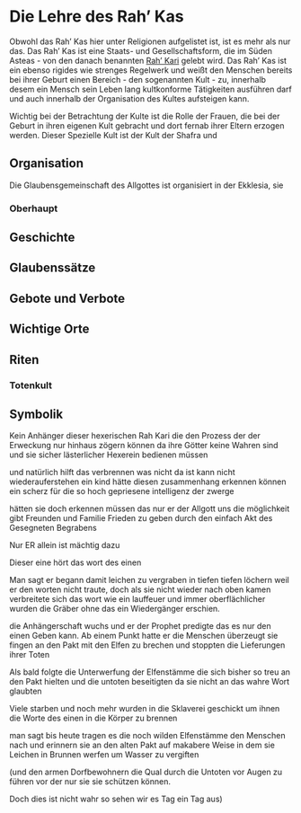 # Die Lehre des Rah' Kas 

Obwohl das Rah' Kas hier unter Religionen aufgelistet ist, ist es mehr als nur das. Das Rah' Kas ist eine Staats- und Gesellschaftsform, die im Süden Asteas - von den danach benannten <font color="green">[Rah' Kari](#RahKari)</font> gelebt wird. Das Rah' Kas ist ein ebenso rigides wie strenges Regelwerk und weißt den Menschen bereits bei ihrer Geburt einen Bereich - den sogenannten Kult - zu, innerhalb desem ein Mensch sein Leben lang kultkonforme Tätigkeiten ausführen darf und auch innerhalb der Organisation des Kultes aufsteigen kann. 

Wichtig bei der Betrachtung der Kulte ist die Rolle der Frauen, die bei der Geburt in ihren eigenen Kult gebracht und dort fernab ihrer Eltern erzogen werden. Dieser Spezielle Kult ist der Kult der Shafra und  

## Organisation {#HoheKulte}

Die Glaubensgemeinschaft des Allgottes ist organisiert in der Ekklesia, sie

### Oberhaupt

## Geschichte

## Glaubenssätze

## Gebote und Verbote

## Wichtige Orte

## Riten

### Totenkult 

## Symbolik

Kein Anhänger dieser hexerischen Rah Kari die den Prozess der der Erweckung nur hinhaus zögern können da ihre Götter keine Wahren sind und sie sicher lästerlicher Hexerein bedienen müssen

und natürlich hilft das verbrennen was nicht da ist kann nicht wiederauferstehen ein kind hätte diesen zusammenhang erkennen können ein scherz für die so hoch gepriesene intelligenz der zwerge

hätten sie doch erkennen müssen das nur er der Allgott uns die möglichkeit gibt Freunden und Familie Frieden zu geben durch den einfach Akt des Gesegneten Begrabens

Nur ER allein ist mächtig dazu

Dieser eine hört das wort des einen

Man sagt er begann damit leichen zu vergraben in tiefen tiefen löchern weil er den worten nicht traute, doch als sie nicht wieder nach oben kamen verbreitete sich das wort wie ein lauffeuer und immer oberflächlicher wurden die Gräber ohne das ein Wiedergänger erschien.

die Anhängerschaft wuchs und er der Prophet predigte das es nur den einen Geben kann. Ab einem Punkt hatte er die Menschen überzeugt sie fingen an den Pakt mit den Elfen zu brechen und stoppten die Lieferungen ihrer Toten

Als bald folgte die Unterwerfung der Elfenstämme die sich bisher so treu an den Pakt hielten und die untoten beseitigten da sie nicht an das wahre Wort glaubten

Viele starben und noch mehr wurden in die Sklaverei geschickt um ihnen die Worte des einen in die Körper zu brennen

man sagt bis heute tragen es die noch wilden Elfenstämme den Menschen nach und erinnern sie an den alten Pakt auf makabere Weise in dem sie Leichen in Brunnen werfen um Wasser zu vergiften

(und den armen Dorfbewohnern die Qual durch die Untoten vor Augen zu führen vor der nur sie sie schützen können.

Doch dies ist nicht wahr so sehen wir es Tag ein Tag aus)
